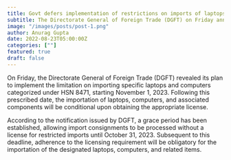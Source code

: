 ```yaml
---
title: Govt defers implementation of restrictions on imports of laptops, PCs and tablets to 1st Nov  
subtitle: The Directorate General of Foreign Trade (DGFT) on Friday announced
image: "/images/posts/post-1.png"
author: Anurag Gupta
date: 2022-08-23T05:00:00Z
categories: [""]
featured: true
draft: false
---
```

On Friday, the Directorate General of Foreign Trade (DGFT) revealed its plan to implement the limitation on importing specific laptops and computers categorized under HSN 8471, starting November 1, 2023. Following this prescribed date, the importation of laptops, computers, and associated components will be conditional upon obtaining the appropriate license.

According to the notification issued by DGFT, a grace period has been established, allowing import consignments to be processed without a license for restricted imports until October 31, 2023. Subsequent to this deadline, adherence to the licensing requirement will be obligatory for the importation of the designated laptops, computers, and related items.

